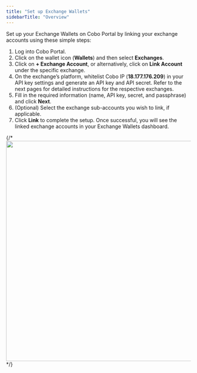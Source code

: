 ```yaml
---
title: "Set up Exchange Wallets"
sidebarTitle: "Overview"
---
```


Set up your Exchange Wallets on Cobo Portal by linking your exchange accounts using these simple steps:

1) Log into Cobo Portal.
2) Click on the wallet icon (**Wallets**) and then select **Exchanges**.
3) Click on **+ Exchange Account**, or alternatively, click on **Link Account** under the specific exchange.
4) On the exchange’s platform, whitelist Cobo IP (**18.177.176.209**) in your API key settings and generate an API key and API secret. Refer to the next pages for detailed instructions for the respective exchanges.
5) Fill in the required information (name, API key, secret, and passphrase) and click **Next**.
6) (Optional) Select the exchange sub-accounts you wish to link, if applicable.
7) Click **Link** to complete the setup. Once successful, you will see the linked exchange accounts in your Exchange Wallets dashboard.

{/* <img src="/images/smart-contract-wallet/set-up-scw-1.png" width="700" height="600"/> */}